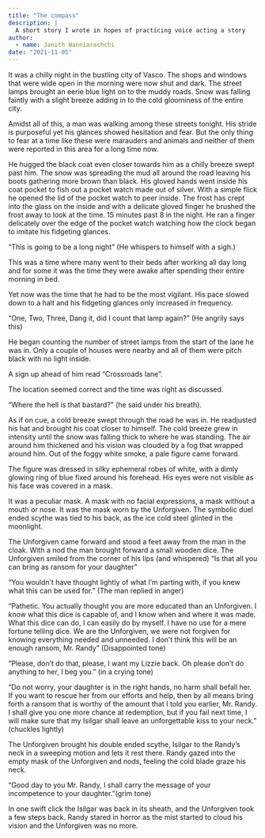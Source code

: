 ```yaml
---
title: "The compass"
description: |
  A short story I wrote in hopes of practicing voice acting a story
author:
  - name: Janith Wanniarachchi
date: "2021-11-05"
---
```


It was a chilly night in the bustling city of Vasco. The shops and windows that were wide open in the morning were now shut and dark. The street lamps brought an eerie blue light on to the muddy roads. Snow was falling faintly with a slight breeze adding in to the cold gloominess of the entire city. 

Amidst all of this, a man was walking among these streets tonight. His stride is purposeful yet his glances showed hesitation and fear. But the only thing to fear at a time like these were marauders and animals and neither of them were reported in this area for a long time now. 

He hugged the black coat even closer towards him as a chilly breeze swept past him. The snow was spreading the mud all around the road leaving his boots gathering more brown than black. His gloved hands went inside his coat pocket to fish out a pocket watch made out of silver. With a simple flick he opened the lid of the pocket watch to peer inside. The frost has crept into the glass on the inside and with a delicate gloved finger he brushed the frost away to look at the time. 15 minutes past 8 in the night. He ran a finger delicately over the edge of the  pocket watch watching how the clock began to imitate his fidgeting glances. 

“This is going to be a long night” (He whispers to himself with a sigh.)

This was a time where many went to their beds after working all day long and for some it was the time they were awake after spending their entire morning in bed. 

Yet now was the time that he had to be the most vigilant. His pace slowed down to a halt and his fidgeting glances only increased in frequency. 

“One, Two, Three, Dang it, did I count that lamp again?” (He angrily says this) 

He began counting the number of street lamps from the start of the lane he was in. Only a couple of houses were nearby and all of them were pitch black with no light inside. 

A sign up ahead of him read “Crossroads lane”. 

The location seemed correct and the time was right as discussed. 

“Where the hell is that bastard?” (he said under his breath). 

As if on cue, a cold breeze swept through the road he was in. He readjusted his hat and brought his coat closer to himself. The cold breeze grew in intensity until the snow was falling thick to where he was standing. The air around him thickened and his vision was clouded by a fog that wrapped around him. Out of the foggy white smoke, a pale figure came forward. 

The figure was dressed in silky ephemeral robes of white, with a dimly glowing ring of blue fixed around his forehead. His eyes were not visible as his face was covered in a mask. 

It was a peculiar mask. A mask with no facial expressions, a mask without a mouth or nose. It was the mask worn by the Unforgiven. The symbolic duel ended scythe was tied to his back, as the ice cold steel glinted in the moonlight.

The Unforgiven came forward and stood a feet away from the man in the cloak. With a nod the man brought forward a small wooden dice. The Unforgiven smiled from the corner of his lips (and whispered) “Is that all you can bring as ransom for your daughter”

“You wouldn’t have thought lightly of what I’m parting with, if you knew what this can be used for.” (The man replied in anger)

“Pathetic. You actually thought you are more educated than an Unforgiven. I know what this dice is capable of, and I know when and where it was made. What this dice can do, I can easily do by myself. I have no use for a mere fortune telling dice. We are the Unforgiven, we were not forgiven for knowing everything needed and unneeded. I don’t think this will be an enough ransom, Mr. Randy” (Disappointed tone)

“Please, don’t do that, please, I want my Lizzie back. Oh please don’t do anything to her, I beg you.” (in a crying tone)

“Do not worry, your daughter is in the right hands, no harm shall befall her. If you want to rescue her from our efforts and help, then by all means bring forth a ransom that is worthy of the amount that I told you earlier, Mr. Randy. I shall give you one more chance at redemption, but if you fail next time, I will make sure that my Isilgar shall leave an unforgettable kiss to your neck.” (chuckles lightly) 

The Unforgiven brought his double ended scythe, Isilgar to the Randy’s neck in a sweeping motion and lets it rest there. Randy gazed into the empty mask of the Unforgiven and nods, feeling the cold blade graze his neck. 

“Good day to you Mr. Randy, I shall carry the message of your incompetence to your daughter.”(grim tone) 

In one swift click the Isilgar was back in its sheath, and the Unforgiven took a few steps back. Randy stared in horror as the mist started to cloud his vision and the Unforgiven was no more. 